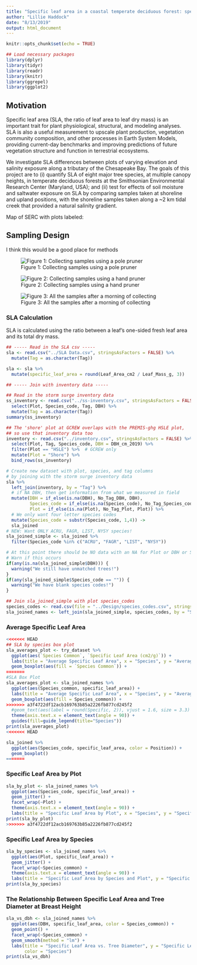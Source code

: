 ```yaml
---
title: "Specific leaf area in a coastal temperate deciduous forest: species and salinity effects"
author: "Lillie Haddock"
date: "8/13/2019"
output: html_document
---
```


```r
knitr::opts_chunk$set(echo = TRUE)
```

```r
## Load necessary packages
library(dplyr)
library(tidyr)
library(readr)
library(knitr)
library(ggrepel)
library(ggplot2)
```

## Motivation

Specific leaf area (SLA, the ratio of leaf area to leaf dry mass) is an important trait for plant physiological, structural, and modeling analyses. SLA is also a useful measurement to upscale plant production, vegetation community composition, and other processes in Earth System Models, providing current-day benchmarks and improving predictions of future vegetation structure and function in terrestrial ecosystems.

We investigate SLA differences between plots of varying elevation and salinity exposure along a tributary of the Chesapeake Bay. The goals of this project are to (i) quantify SLA of eight major tree species, at multiple canopy heights, in temperate deciduous forests at the Smithsonian Environmental Research Center (Maryland, USA); and (ii) test for effects of soil moisture and saltwater exposure on SLA by comparing samples taken at shoreline and upland positions, with the shoreline samples taken along a ~2 km tidal creek that provided a natural salinity gradient.

Map of SERC with plots labeled: 


## Sampling Design

I think this would be a good place for methods

![Figure 1: Collecting samples using a pole pruner](../Photos/polepruner.png)

![Figure 2: Collecting samples using a hand pruner](../Photos/sampling1.png)

![Figure 3: All the samples after a morning of collecting](../Photos/sampling2.png)

### SLA Calculation

SLA is calculated using the ratio between a leaf's one-sided fresh leaf area and its total dry mass. 

```r
## ----- Read in the SLA csv -----
sla <- read.csv("../SLA Data.csv", stringsAsFactors = FALSE) %>% 
  mutate(Tag = as.character(Tag))
```

```r
sla <- sla %>% 
  mutate(specific_leaf_area = round(Leaf_Area_cm2 / Leaf_Mass_g, 3)) 
```

```r
## ----- Join with inventory data -----

## Read in the storm surge inventory data
ss_inventory <- read.csv("../ss-inventory.csv", stringsAsFactors = FALSE) %>% 
  select(Plot, Species_code, Tag, DBH) %>% 
  mutate(Tag = as.character(Tag))
summary(ss_inventory)

## The 'shore' plot at GCREW overlaps with the PREMIS-ghg HSLE plot,
## so use that inventory data too
inventory <- read.csv("../inventory.csv", stringsAsFactors = FALSE) %>% 
  select(Plot, Tag, Species_code, DBH = DBH_cm_2019) %>% 
  filter(Plot == "HSLE") %>%  # GCREW only
  mutate(Plot = "Shore") %>% 
  bind_rows(ss_inventory)

# Create new dataset with plot, species, and tag columns
# by joining with the storm surge inventory data
sla %>% 
  left_join(inventory, by = "Tag") %>% 
  # if NA DBH, then get information from what we measured in field
  mutate(DBH = if_else(is.na(DBH), No_Tag_DBH, DBH),
         Species_code = if_else(is.na(Species_code), No_Tag_Species_code, Species_code),
         Plot = if_else(is.na(Plot), No_Tag_Plot, Plot)) %>% 
  # We only want four letter species codes
  mutate(Species_code = substr(Species_code, 1,4)) ->
  sla_joined
# NEW: Want ONLY ACRU, FAGR, LIST, NYSY species!
sla_joined_simple <- sla_joined %>% 
  filter(Species_code %in% c("ACRU", "FAGR", "LIST", "NYSY"))

# At this point there should be NO data with an NA for Plot or DBH or Species_code
# Warn if this occurs
if(any(is.na(sla_joined_simple$DBH))) {
  warning("We still have unmatched trees!")  
}
if(any(sla_joined_simple$Species_code == "")) {
  warning("We have blank species codes!")  
}

## Join sla_joined_simple with plot species_codes
species_codes <- read.csv(file = "../Design/species_codes.csv", stringsAsFactors = FALSE) 
sla_joined_names <- left_join(sla_joined_simple, species_codes, by = "Species_code")
```

### Average Specific Leaf Area
```r
<<<<<<< HEAD
## SLA by species box plot
sla_averages_plot <- try_dataset %>% 
  ggplot(aes(`Species Common`, `Specific Leaf Area (cm2/g)`)) +
  labs(title = "Average Specific Leaf Area", x = "Species", y = "Average SLA (cm2/g)") + 
  geom_boxplot(aes(fill = `Species Common`)) + 
=======
#SLA Box Plot
sla_averages_plot <- sla_joined_names %>% 
  ggplot(aes(Species_common, specific_leaf_area)) +
  labs(title = "Average Specific Leaf Area", x = "Species", y = "Average SLA (cm2/g)") +
  geom_boxplot(aes(fill = Species_common)) + 
>>>>>>> a3f4722df12acb169763b85a2226fb877cd245f2
  #geom_text(aes(label = round(Specific, 2)), vjust = 1.6, size = 3.3) +
  theme(axis.text.x = element_text(angle = 90)) +
  guides(fill=guide_legend(title="Species"))
print(sla_averages_plot)
<<<<<<< HEAD

sla_joined %>% 
  ggplot(aes(Species_code, specific_leaf_area, color = Position)) +
  geom_boxplot()
=======
```

### Specific Leaf Area by Plot
```r
sla_by_plot <- sla_joined_names %>% 
  ggplot(aes(Species_code, specific_leaf_area)) +
  geom_jitter() +
  facet_wrap(~Plot) +
  theme(axis.text.x = element_text(angle = 90)) +
  labs(title = "Specific Leaf Area by Plot", x = "Species", y = "Specific Leaf Area")
print(sla_by_plot)
>>>>>>> a3f4722df12acb169763b85a2226fb877cd245f2
```

### Specific Leaf Area by Species
```r
sla_by_species <- sla_joined_names %>%
  ggplot(aes(Plot, specific_leaf_area)) +
  geom_jitter() +
  facet_wrap(~Species_common) +
  theme(axis.text.x = element_text(angle = 90)) +
  labs(title = "Specific Leaf Area by Species and Plot", y = "Specific Leaf Area (cm2/g)")
print(sla_by_species)
```

### The Relationship Between Specific Leaf Area and Tree Diameter at Breast Height
```r
sla_vs_dbh <- sla_joined_names %>% 
  ggplot(aes(DBH, specific_leaf_area, color = Species_common)) +
  geom_point() + 
  facet_wrap(~Species_common) +
  geom_smooth(method = "lm") +
  labs(title = "Specific Leaf Area vs. Tree Diameter", y = "Specific Leaf Area (cm2/g)", x = "Diameter at Breast Height (cm)",
       color = "Species")
print(sla_vs_dbh)
```

### 
## 